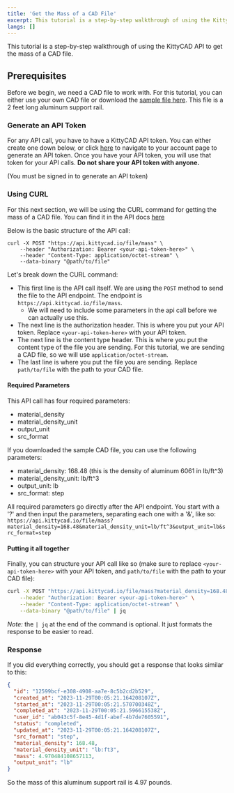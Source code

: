 ```yaml
---
title: 'Get the Mass of a CAD File'
excerpt: This tutorial is a step-by-step walkthrough of using the KittyCAD API to get the mass of a CAD file.
langs: []
---
```


This tutorial is a step-by-step walkthrough of using the KittyCAD API to get the mass of a CAD file.

## Prerequisites

Before we begin, we need a CAD file to work with. For this tutorial, you can either use your own CAD file or download the <a href="/cad-models/AluminumSupportRail.STEP" download="test.STEP">sample file here</a>. This file is a 2 feet long aluminum support rail. 

### Generate an API Token

For any API call, you have to have a KittyCAD API token. You can either create one down below, or click <a href="https://kittycad.io/account/api-tokens" target="_blank" rel="noopener noreferrer">here</a> to navigate to your account page to generate an API token. Once you have your API token, you will use that token for your API calls. **Do not share your API token with anyone.**

<MarkDownAPITokens />
(You must be signed in to generate an API token)

### Using CURL

For this next section, we will be using the CURL command for getting the mass of a CAD file. You can find it in the API docs [here](https://kittycad.io/docs/api/file/get-cad-file-mass)

Below is the basic structure of the API call:
```
curl -X POST "https://api.kittycad.io/file/mass" \
	--header "Authorization: Bearer <your-api-token-here>" \
	--header "Content-Type: application/octet-stream" \
	--data-binary "@path/to/file"
```

Let's break down the CURL command:

- This first line is the API call itself. We are using the `POST` method to send the file to the API endpoint. The endpoint is `https://api.kittycad.io/file/mass`. 
    - We will need to include some parameters in the api call before we can actually use this.
- The next line is the authorization header. This is where you put your API token. Replace `<your-api-token-here>` with your API token.
- The next line is the content type header. This is where you put the content type of the file you are sending. For this tutorial, we are sending a CAD file, so we will use `application/octet-stream`.
- The last line is where you put the file you are sending. Replace `path/to/file` with the path to your CAD file.

#### Required Parameters

This API call has four required parameters:
- material_density
- material_density_unit
- output_unit
- src_format

If you downloaded the sample CAD file, you can use the following parameters:
- material_density: 168.48 (this is the density of aluminum 6061 in lb/ft^3)
- material_density_unit: lb/ft^3
- output_unit: lb
- src_format: step

All required parameters go directly after the API endpoint. You start with a '?' and then input the parameters, separating each one with a '&', like so:
`https://api.kittycad.io/file/mass?material_density=168.48&material_density_unit=lb/ft^3&output_unit=lb&src_format=step`

#### Putting it all together

Finally, you can structure your API call like so (make sure to replace `<your-api-token-here>` with your API token, and `path/to/file` with the path to your CAD file):

```bash
curl -X POST "https://api.kittycad.io/file/mass?material_density=168.48&material_density_unit=lb/ft^3&output_unit=lb&src_format=step" \
	--header "Authorization: Bearer <your-api-token-here>" \
	--header "Content-Type: application/octet-stream" \
	--data-binary "@path/to/file" | jq
```

*Note:* the `| jq` at the end of the command is optional. It just formats the response to be easier to read.

### Response

If you did everything correctly, you should get a response that looks similar to this:

```json
{
  "id": "12599bcf-e308-4908-aa7e-8c5b2cd2b529",
  "created_at": "2023-11-29T00:05:21.164208107Z",
  "started_at": "2023-11-29T00:05:21.570700348Z",
  "completed_at": "2023-11-29T00:05:21.596615538Z",
  "user_id": "ab043c5f-8e45-4d1f-abef-4b7de7605591",
  "status": "completed",
  "updated_at": "2023-11-29T00:05:21.164208107Z",
  "src_format": "step",
  "material_density": 168.48,
  "material_density_unit": "lb:ft3",
  "mass": 4.970484108657113,
  "output_unit": "lb"
}
```

So the mass of this aluminum support rail is 4.97 pounds.